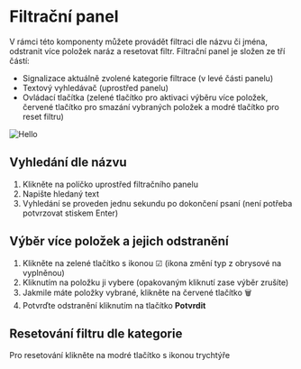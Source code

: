 # Filtrační panel

V rámci této komponenty můžete provádět filtraci dle názvu či jména, odstranit více položek naráz a resetovat filtr.
Filtrační panel je složen ze tří částí:

- Signalizace aktuálně zvolené kategorie filtrace (v levé části panelu)
- Textový vyhledávač (uprostřed panelu)
- Ovládací tlačítka (zelené tlačítko pro aktivaci výběru více položek, červené tlačítko pro smazání vybraných položek a modré tlačítko pro reset filtru)

![Hello](/images/filter.PNG)

## Vyhledání dle názvu

1. Klikněte na políčko uprostřed filtračního panelu
2. Napište hledaný text
3. Vyhledání se proveden jednu sekundu po dokončení psaní (není potřeba potvrzovat stiskem Enter)

## Výběr více položek a jejich odstranění

1. Klikněte na zelené tlačítko s ikonou ☑ (ikona změní typ z obrysové na vyplněnou)
2. Kliknutím na položku ji vybere (opakovaným kliknutí zase výběr zrušíte)
3. Jakmile máte položky vybrané, klikněte na červené tlačítko 🗑
4. Potvrďte odstranění kliknutím na tlačítko **Potvrdit**

## Resetování filtru dle kategorie

Pro resetování klikněte na modré tlačítko s ikonou trychtýře